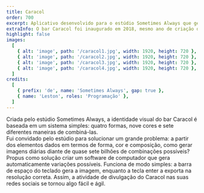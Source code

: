 ```yaml
---
title: Caracol
order: 700
excerpt: Aplicativo desenvolvido para o estúdio Sometimes Always que gera imagens para a comunicação do bar de maneira aleatória e automática. 
extraInfo: O bar Caracol foi inaugurado em 2018, mesmo ano de criação do aplicativo, que é usado até hoje. Essa identidade visual foi premiada no Latin American Design Awards com ouro em branding.<br /><br />[Instagram](instagram.com/caracolbar)
highlight: false
images:
  [
    { alt: 'image', path: '/caracol1.jpg', width: 1920, height: 720 },
    { alt: 'image', path: '/caracol2.jpg', width: 1920, height: 720 },
    { alt: 'image', path: '/caracol3.jpg', width: 1920, height: 720 },
    { alt: 'image', path: '/caracol4.jpg', width: 1920, height: 720 },
  ]
credits:
  [
    { prefix: 'de', name: 'Sometimes Always', gap: true },
    { name: 'Leston', roles: 'Programação' },
  ]
---
```

Criada pelo estúdio Sometimes Always, a identidade visual do bar Caracol é baseada em um sistema simples: quatro formas, nove cores e sete diferentes maneiras de combiná-las.
<br />
Fui convidado pelo estúdio para solucionar um grande problema: a partir dos elementos dados em termos de forma, cor e composição, como gerar imagens diárias diante de quase sete bilhões de combinações possíveis? Propus como solução criar um software de computador que gera automaticamente variações possíveis. Funciona de modo simples: a barra de espaço do teclado gera a imagem, enquanto a tecla enter a exporta na resolução correta. Assim, a atividade de divulgação do Caracol nas suas redes sociais se tornou algo fácil e ágil.
